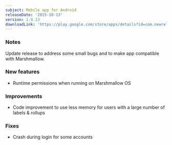 ```yaml
---
subject: Mobile app for Android
releaseDate: '2015-10-13'
version: 1.9.13
downloadLink: 'https://play.google.com/store/apps/details?id=com.newrelic.rpm&hl=en'
---
```


### Notes

Update release to address some small bugs and to make app compatible with Marshmallow.

### New features

* Runtime permissions when running on Marshmallow OS

### Improvements

* Code improvement to use less memory for users with a large number of labels & rollups

### Fixes

* Crash during login for some accounts
